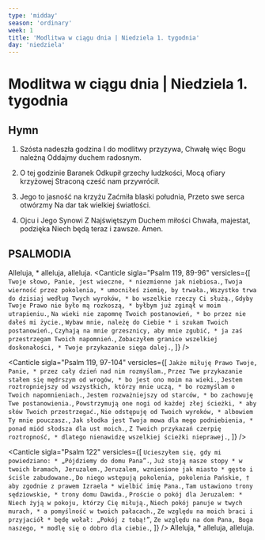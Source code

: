 ```yaml
---
type: 'midday'
season: 'ordinary'
week: 1
title: 'Modlitwa w ciągu dnia | Niedziela 1. tygodnia'
day: 'niedziela'
---
```


# Modlitwa w ciągu dnia | Niedziela 1. tygodnia

<OpeningVersicle />

## Hymn

1. Szósta nadeszła godzina
   I do modlitwy przyzywa,
   Chwałę więc Bogu należną
   Oddajmy duchem radosnym.

2. O tej godzinie Baranek
   Odkupił grzechy ludzkości,
   Mocą ofiary krzyżowej
   Straconą cześć nam przywrócił.

3. Jego to jasność na krzyżu
   Zaćmiła blaski południa,
   Przeto swe serca otwórzmy
   Na dar tak wielkiej światłości.

4. Ojcu i Jego Synowi
   Z Najświętszym Duchem miłości
   Chwała, majestat, podzięka
   Niech będą teraz i zawsze. Amen.

## PSALMODIA

<Antiphon>Alleluja, * alleluja, alleluja.</Antiphon>
<Canticle
  sigla="Psalm 119, 89-96"
  versicles={[
`Twoje słowo, Panie, jest wieczne, *
niezmienne jak niebiosa.`,
`Twoja wierność przez pokolenia, *
umocniłeś ziemię, by trwała.`,
`Wszystko trwa do dzisiaj według Twych wyroków, *
bo wszelkie rzeczy Ci służą.`,
`Gdyby Twoje Prawo nie było mą rozkoszą, *
byłbym już zginął w moim utrapieniu.`,
`Na wieki nie zapomnę Twoich postanowień, *
bo przez nie dałeś mi życie.`,
`Wybaw mnie, należę do Ciebie *
i szukam Twoich postanowień.`,
`Czyhają na mnie grzesznicy, aby mnie zgubić, *
ja zaś przestrzegam Twoich napomnień.`,
`Zobaczyłem granice wszelkiej doskonałości, *
Twoje przykazanie sięga dalej.`,
  ]}
/>

<Canticle
  sigla="Psalm 119, 97-104"
  versicles={[
`Jakże miłuję Prawo Twoje, Panie, *
przez cały dzień nad nim rozmyślam.`,
`Przez Twe przykazanie stałem się mędrszym od wrogów, *
bo jest ono moim na wieki.`,
`Jestem roztropniejszy od wszystkich, którzy mnie uczą, *
bo rozmyślam o Twoich napomnieniach.`,
`Jestem rozważniejszy od starców, *
bo zachowuję Twe postanowienia.`,
`Powstrzymują one nogi od każdej złej ścieżki, *
aby słów Twoich przestrzegać.`,
`Nie odstępuję od Twoich wyroków, *
albowiem Ty mnie pouczasz.`,
`Jak słodka jest Twoja mowa dla mego podniebienia, *
ponad miód słodsza dla ust moich.`,
`Z Twoich przykazań czerpię roztropność, *
dlatego nienawidzę wszelkiej ścieżki nieprawej.`,
  ]}
/>

<Canticle
  sigla="Psalm 122"
  versicles={[
    `Ucieszyłem się, gdy mi powiedziano: *
„Pójdziemy do domu Pana”.`,
    `Już stoją nasze stopy *
w twoich bramach, Jeruzalem.`,
    `Jeruzalem, wzniesione jak miasto *
gęsto i ściśle zabudowane.`,
    `Do niego wstępują pokolenia, pokolenia Pańskie, †
aby zgodnie z prawem Izraela *
wielbić imię Pana.`,
    `Tam ustawiono trony sędziowskie, *
trony domu Dawida.`,
    `Proście o pokój dla Jeruzalem: *
Niech żyją w pokoju, którzy Cię miłują.`,
    `Niech pokój panuje w twych murach, *
a pomyślność w twoich pałacach.`,
    `Ze względu na moich braci i przyjaciół *
będę wołał: „Pokój z tobą!”`,
    `Ze względu na dom Pana, Boga naszego, *
modlę się o dobro dla ciebie.`,
  ]}
/>
<Antiphon>Alleluja, * alleluja, alleluja.</Antiphon>

<WeeklyRotation>
  <MiddayPassagePrayer
    sigla="Rz 8, 15-16"
    passage={`Nie otrzymaliście ducha niewoli, by się znowu pogrążyć w bojaźni, ale otrzymaliście ducha przybrania za synów, w którym możemy wołać: "Abba, Ojcze!" Sam Duch wspiera swym świadectwem naszego ducha, że jesteśmy dziećmi Bożymi.`}
    versicle="Nakłoń me serce, Boże, do Twoich napomnień."
    response="Udziel mi życia przez swoje słowo."
    prayer="Wszechmogący Boże, okaż miłosierdzie swoim wiernym i pomnażaj w nich dary swojej łaski, † aby pełni wiary, nadziei i miłości, * zawsze wiernie zachowywali Twoje przykazania. Przez Chrystusa, Pana naszego."
  />

  <MiddayPassagePrayer
    sigla="Pwt 10, 12"
    passage="Czego żąda od ciebie Pan, Bóg twój? Tylko tego, byś się bał Pana, Boga swojego, chodził wszystkimi Jego drogami, miłował Go, służył Panu, Bogu twemu, z całego swojego serca i z całej swej duszy."
    versicle="Kto będzie przebywał w Twym przybytku, Panie?"
    response="Ten, kto postępuje nienagannie i mówi prawdę w swoim sercu."
    prayer="Wszechmogący Boże, okaż miłosierdzie swoim wiernym i pomnażaj w nich dary swojej łaski, † aby pełni wiary, nadziei i miłości, * zawsze wiernie zachowywali Twoje przykazania. Przez Chrystusa, Pana naszego."
  />

  <MiddayPassagePrayer
    sigla="Pnp 8, 6-7"
    passage="Połóż mię jak pieczęć na twoim sercu, jak pieczęćna twoim ramieniu, bo jak śmierć potężna jest miłość, a zazdrość jej nieprzejednana jak Szeol, żar jej to żar ognia, płomień Pański. Wody wielkie nie zdołają ugasić miłości, nie zatopią jej rzeki."
    versicle="Miłuję Cię, Panie, mocy moja."
    response="Panie, opoko moja i twierdzo, mój wybawicielu."
    prayer="Wszechmogący Boże, okaż miłosierdzie swoim wiernym i pomnażaj w nich dary swojej łaski, † aby pełni wiary, nadziei i miłości, * zawsze wiernie zachowywali Twoje przykazania. Przez Chrystusa, Pana naszego."
  />
</WeeklyRotation>
